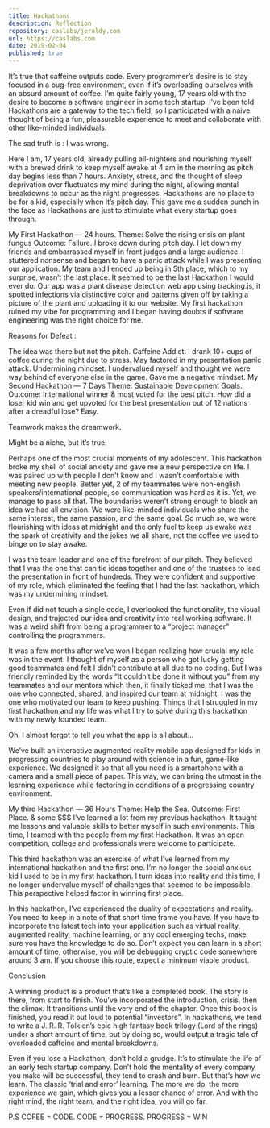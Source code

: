 ```yaml
---
title: Hackathons
description: Reflection
repository: caslabs/jeraldy.com
url: https://caslabs.com
date: 2019-02-04
published: true
---
```




It’s true that caffeine outputs code. Every programmer’s desire is to stay focused in a bug-free environment, even if it’s overloading ourselves with an absurd amount of coffee. I’m quite fairly young, 17 years old with the desire to become a software engineer in some tech startup. I’ve been told Hackathons are a gateway to the tech field, so I participated with a naive thought of being a fun, pleasurable experience to meet and collaborate with other like-minded individuals.

The sad truth is : I was wrong.

Here I am, 17 years old, already pulling all-nighters and nourishing myself with a brewed drink to keep myself awake at 4 am in the morning as pitch day begins less than 7 hours. Anxiety, stress, and the thought of sleep deprivation over fluctuates my mind during the night, allowing mental breakdowns to occur as the night progresses. Hackathons are no place to be for a kid, especially when it’s pitch day. This gave me a sudden punch in the face as Hackathons are just to stimulate what every startup goes through.

My First Hackathon — 24 hours.
Theme: Solve the rising crisis on plant fungus
Outcome: Failure.
I broke down during pitch day. I let down my friends and embarrassed myself in front judges and a large audience. I stuttered nonsense and began to have a panic attack while I was presenting our application. My team and I ended up being in 5th place, which to my surprise, wasn’t the last place. It seemed to be the last Hackathon I would ever do. Our app was a plant disease detection web app using tracking.js, it spotted infections via distinctive color and patterns given off by taking a picture of the plant and uploading it to our website. My first hackathon ruined my vibe for programming and I began having doubts if software engineering was the right choice for me.

Reasons for Defeat :

The idea was there but not the pitch.
Caffeine Addict. I drank 10+ cups of coffee during the night due to stress. May factored in my presentation panic attack.
Undermining mindset. I undervalued myself and thought we were way behind of everyone else in the game. Gave me a negative mindset.
My Second Hackathon — 7 Days
Theme: Sustainable Development Goals.
Outcome: International winner & most voted for the best pitch.
How did a loser kid win and get upvoted for the best presentation out of 12 nations after a dreadful lose? Easy.

Teamwork makes the dreamwork.

Might be a niche, but it’s true.

Perhaps one of the most crucial moments of my adolescent. This hackathon broke my shell of social anxiety and gave me a new perspective on life. I was paired up with people I don’t know and I wasn’t comfortable with meeting new people. Better yet, 2 of my teammates were non-english speakers/international people, so communication was hard as it is. Yet, we manage to pass all that. The boundaries weren’t strong enough to block an idea we had all envision. We were like-minded individuals who share the same interest, the same passion, and the same goal. So much so, we were flourishing with ideas at midnight and the only fuel to keep us awake was the spark of creativity and the jokes we all share, not the coffee we used to binge on to stay awake.

I was the team leader and one of the forefront of our pitch. They believed that I was the one that can tie ideas together and one of the trustees to lead the presentation in front of hundreds. They were confident and supportive of my role, which eliminated the feeling that I had the last hackathon, which was my undermining mindset.

Even if did not touch a single code, I overlooked the functionality, the visual design, and trajected our idea and creativity into real working software. It was a weird shift from being a programmer to a “project manager” controlling the programmers.

It was a few months after we’ve won I began realizing how crucial my role was in the event. I thought of myself as a person who got lucky getting good teammates and felt I didn’t contribute at all due to no coding. But I was friendly reminded by the words “It couldn’t be done it without you” from my teammates and our mentors which then, it finally ticked me, that I was the one who connected, shared, and inspired our team at midnight. I was the one who motivated our team to keep pushing. Things that I struggled in my first hackathon and my life was what I try to solve during this hackathon with my newly founded team.

Oh, I almost forgot to tell you what the app is all about…

We’ve built an interactive augmented reality mobile app designed for kids in progressing countries to play around with science in a fun, game-like experience. We designed it so that all you need is a smartphone with a camera and a small piece of paper. This way, we can bring the utmost in the learning experience while factoring in conditions of a progressing country environment.

My third Hackathon — 36 Hours
Theme: Help the Sea.
Outcome: First Place. & some $$$
I’ve learned a lot from my previous hackathon. It taught me lessons and valuable skills to better myself in such environments. This time, I teamed with the people from my first Hackathon. It was an open competition, college and professionals were welcome to participate.

This third hackathon was an exercise of what I’ve learned from my international hackathon and the first one. I’m no longer the social anxious kid I used to be in my first hackathon. I turn ideas into reality and this time, I no longer undervalue myself of challenges that seemed to be impossible. This perspective helped factor in winning first place.

In this hackathon, I’ve experienced the duality of expectations and reality. You need to keep in a note of that short time frame you have. If you have to incorporate the latest tech into your application such as virtual reality, augmented reality, machine learning, or any cool emerging techs, make sure you have the knowledge to do so. Don’t expect you can learn in a short amount of time, otherwise, you will be debugging cryptic code somewhere around 3 am. If you choose this route, expect a minimum viable product.

Conclusion

A winning product is a product that’s like a completed book. The story is there, from start to finish. You’ve incorporated the introduction, crisis, then the climax. It transitions until the very end of the chapter. Once this book is finished, you read it out loud to potential “investors”. In hackathons, we tend to write a J. R. R. Tolkien’s epic high fantasy book trilogy (Lord of the rings) under a short amount of time, but by doing so, would output a tragic tale of overloaded caffeine and mental breakdowns.

Even if you lose a Hackathon, don’t hold a grudge. It’s to stimulate the life of an early tech startup company. Don’t hold the mentality of every company you make will be successful, they tend to crash and burn. But that’s how we learn. The classic ‘trial and error’ learning. The more we do, the more experience we gain, which gives you a lesser chance of error. And with the right mind, the right team, and the right idea, you will go far.

P.S COFEE = CODE. CODE = PROGRESS. PROGRESS = WIN
